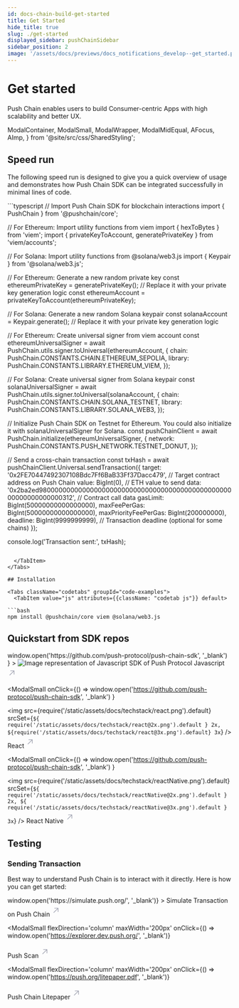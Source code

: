 ```yaml
---
id: docs-chain-build-get-started
title: Get Started
hide_title: true
slug: ./get-started
displayed_sidebar: pushChainSidebar
sidebar_position: 2
image: '/assets/docs/previews/docs_notifications_develop--get_started.png'
---
```


# Get started

Push Chain enables users to build Consumer-centric Apps with high scalability and better UX.

<head>
  <title>{`Start Building | Push Notifications | Push Documentation`}</title>
</head>

  ModalContainer,
  ModalSmall,
  ModalWrapper,
  ModalMidEqual,
  AFocus,
  AImp,
} from '@site/src/css/SharedStyling';

## Speed run

The following speed run is designed to give you a quick overview of usage and demonstrates how Push Chain SDK can be integrated successfully in minimal lines of code.

<Tabs className="codetabs" groupId="code-examples">
  <TabItem value="js" attributes={{className: "codetab js"}} default>
```typescript
// Import Push Chain SDK for blockchain interactions
import { PushChain } from '@pushchain/core';

// For Ethereum: Import utility functions from viem
import { hexToBytes } from 'viem';
import { privateKeyToAccount, generatePrivateKey } from 'viem/accounts';

// For Solana: Import utility functions from @solana/web3.js
import { Keypair } from '@solana/web3.js';

// For Ethereum: Generate a new random private key
const ethereumPrivateKey = generatePrivateKey(); // Replace it with your private key generation logic
const ethereumAccount = privateKeyToAccount(ethereumPrivateKey);

// For Solana: Generate a new random Solana keypair
const solanaAccount = Keypair.generate(); // Replace it with your private key generation logic

// For Ethereum: Create universal signer from viem account
const ethereumUniversalSigner = await PushChain.utils.signer.toUniversal(ethereumAccount, {
chain: PushChain.CONSTANTS.CHAIN.ETHEREUM_SEPOLIA,
library: PushChain.CONSTANTS.LIBRARY.ETHEREUM_VIEM,
});

// For Solana: Create universal signer from Solana keypair
const solanaUniversalSigner = await PushChain.utils.signer.toUniversal(solanaAccount, {
chain: PushChain.CONSTANTS.CHAIN.SOLANA_TESTNET,
library: PushChain.CONSTANTS.LIBRARY.SOLANA_WEB3,
});

// Initialize Push Chain SDK on Testnet for Ethereum. You could also initialize it with solanaUniversalSigner for Solana.
const pushChainClient = await PushChain.initialize(ethereumUniversalSigner, {
network: PushChain.CONSTANTS.PUSH_NETWORK.TESTNET_DONUT,
});

// Send a cross-chain transaction
const txHash = await pushChainClient.Universal.sendTransaction({
target: '0x2FE70447492307108Bdc7Ff6BaB33Ff37Dacc479', // Target contract address on Push Chain
value: BigInt(0), // ETH value to send
data: '0x2ba2ed980000000000000000000000000000000000000000000000000000000000000312', // Contract call data
gasLimit: BigInt(50000000000000000),
maxFeePerGas: BigInt(50000000000000000),
maxPriorityFeePerGas: BigInt(200000000),
deadline: BigInt(9999999999), // Transaction deadline (optional for some chains)
});

console.log('Transaction sent:', txHash);

````

  </TabItem>
</Tabs>

## Installation

<Tabs className="codetabs" groupId="code-examples">
  <TabItem value="js" attributes={{className: "codetab js"}} default>

```bash
npm install @pushchain/core viem @solana/web3.js
````

  </TabItem>
</Tabs>

## Quickstart from SDK repos

<ModalContainer>
  <ModalSmall
    onClick={() =>
      window.open('https://github.com/push-protocol/push-chain-sdk', '_blank')
    }
  >
    <img
      src={require('/static/assets/docs/techstack/javascript.png').default}
      srcSet={`${
        require('/static/assets/docs/techstack/javascript@2x.png').default
      } 2x, ${
        require('/static/assets/docs/techstack/javascript@3x.png').default
      } 3x`}
      alt='Image representation of Javascript SDK of Push Protocol'
    />
    <ModalWrapper>
    <span>
      Javascript
      <svg
        width='20'
        height='28'
        viewBox='0 0 29 28'
        fill='none'
        xmlns='http://www.w3.org/2000/svg'
      >
        <path
          d='m7.501 21.001 14-14M10.125 7.001H21.5v11.375'
          stroke='#A0A3B1'
          stroke-width='2'
          stroke-linecap='round'
          stroke-linejoin='round'
        ></path>
      </svg>
    </span>
    </ModalWrapper>
  </ModalSmall>

<ModalSmall
  onClick={() =>
    window.open('https://github.com/push-protocol/push-chain-sdk', '_blank')
  }
>
  <img
    src={require('/static/assets/docs/techstack/react.png').default}
    srcSet={`${
      require('/static/assets/docs/techstack/react@2x.png').default
    } 2x, ${require('/static/assets/docs/techstack/react@3x.png').default} 3x`}
  />
  <ModalWrapper>
    <span>
      React
      <svg
        width='20'
        height='28'
        viewBox='0 0 29 28'
        fill='none'
        xmlns='http://www.w3.org/2000/svg'
      >
        <path
          d='m7.501 21.001 14-14M10.125 7.001H21.5v11.375'
          stroke='#A0A3B1'
          stroke-width='2'
          stroke-linecap='round'
          stroke-linejoin='round'
        ></path>
      </svg>
    </span>
  </ModalWrapper>
</ModalSmall>

<ModalSmall
  onClick={() =>
    window.open('https://github.com/push-protocol/push-chain-sdk', '_blank')
  }
>
  <img
    src={require('/static/assets/docs/techstack/reactNative.png').default}
    srcSet={`${
      require('/static/assets/docs/techstack/reactNative@2x.png').default
    } 2x, ${
      require('/static/assets/docs/techstack/reactNative@3x.png').default
    } 3x`}
  />
  <ModalWrapper>
    <span>
      React Native
      <svg
        width='20'
        height='28'
        viewBox='0 0 29 28'
        fill='none'
        xmlns='http://www.w3.org/2000/svg'
      >
        <path
          d='m7.501 21.001 14-14M10.125 7.001H21.5v11.375'
          stroke='#A0A3B1'
          stroke-width='2'
          stroke-linecap='round'
          stroke-linejoin='round'
        ></path>
      </svg>
    </span>
  </ModalWrapper>
</ModalSmall>

</ModalContainer>

## Testing

### Sending Transaction

Best way to understand Push Chain is to interact with it directly. Here is how you can get started:

<ModalContainer>
<ModalSmall
  flexDirection='column'
  maxWidth='200px'
  onClick={() => window.open('https://simulate.push.org/', '_blank')}
>
  <ModalWrapper>
    <span>
      Simulate Transaction on Push Chain
      <svg
        width='20'
        height='28'
        viewBox='0 0 29 28'
        fill='none'
        xmlns='http://www.w3.org/2000/svg'
      >
        <path
          d='m7.501 21.001 14-14M10.125 7.001H21.5v11.375'
          stroke='#A0A3B1'
          stroke-width='2'
          stroke-linecap='round'
          stroke-linejoin='round'
        ></path>
      </svg>
    </span>
  </ModalWrapper>
</ModalSmall>

<ModalSmall
  flexDirection='column'
  maxWidth='200px'
  onClick={() => window.open('https://explorer.dev.push.org/', '_blank')}
>
  <ModalWrapper>
    <span>
      Push Scan
      <svg
        width='20'
        height='28'
        viewBox='0 0 29 28'
        fill='none'
        xmlns='http://www.w3.org/2000/svg'
      >
        <path
          d='m7.501 21.001 14-14M10.125 7.001H21.5v11.375'
          stroke='#A0A3B1'
          stroke-width='2'
          stroke-linecap='round'
          stroke-linejoin='round'
        ></path>
      </svg>
    </span>
  </ModalWrapper>
</ModalSmall>

<ModalSmall
  flexDirection='column'
  maxWidth='200px'
  onClick={() => window.open('https://push.org/litepaper.pdf', '_blank')}
>
  <ModalWrapper>
    <span>
      Push Chain Litepaper
      <svg
        width='20'
        height='28'
        viewBox='0 0 29 28'
        fill='none'
        xmlns='http://www.w3.org/2000/svg'
      >
        <path
          d='m7.501 21.001 14-14M10.125 7.001H21.5v11.375'
          stroke='#A0A3B1'
          stroke-width='2'
          stroke-linecap='round'
          stroke-linejoin='round'
        ></path>
      </svg>
    </span>
  </ModalWrapper>
</ModalSmall>
</ModalContainer>
